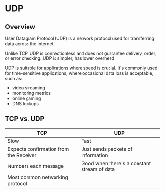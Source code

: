 # UDP

## Overview

User Datagram Protocol (UDP) is a network protocol used for transferring data across the internet.

Unlike TCP, UDP is connectionless and does not guarantee delivery, order, or error checking. UDP is simpler, has lower overhead

UDP is suitable for applications where speed is crucial. It's commonly used for time-sensitive applications, where occasional data loss is acceptable, such as:
- video streaming
- monitoring metrics
- online gaming
- DNS lookups


## TCP vs. UDP

| ТСР | UDP |
|---|---|
| Slow | Fast |
| Expects confirmation from the Receiver | Just sends packets of information |
| Numbers each message | Good when there's a constant stream of data |
| Most common networking protocol |  |
